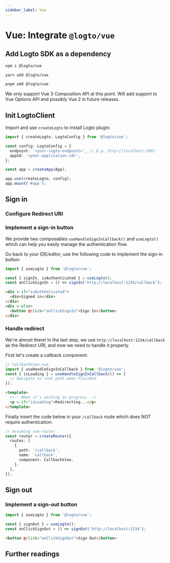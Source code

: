 ```yaml
---
sidebar_label: Vue
---
```




# Vue: Integrate `@logto/vue`

<AppNote type="Single Page App" />

## Add Logto SDK as a dependency

<Tabs>
  <TabItem value="npm" label="npm">

```bash
npm i @logto/vue
```

  </TabItem>
  <TabItem value="yarn" label="Yarn">

```bash
yarn add @logto/vue
```

  </TabItem>
  <TabItem value="pnpm" label="pnpm">

```bash
pnpm add @logto/vue
```

  </TabItem>
</Tabs>

<Admonition type="note">
  We only support Vue 3 Composition API at this point. Will add support to Vue Options API and
  possibly Vue 2 in future releases.
</Admonition>

## Init LogtoClient

Import and use `createLogto` to install Logto plugin:

```ts
import { createLogto, LogtoConfig } from '@logto/vue';

const config: LogtoConfig = {
  endpoint: '<your-logto-endpoint>', // E.g. http://localhost:3001
  appId: '<your-application-id>',
};

const app = createApp(App);

app.use(createLogto, config);
app.mount('#app');
```

<AssumingUrl />

## Sign in

<SignInFlowSummary />

### Configure Redirect URI

<ConfigureRedirectUri figureSrc={redirectUriFigure} redirectUri="http://localhost:1234/callback" />

### Implement a sign-in button

We provide two composables `useHandleSignInCallback()` and `useLogto()` which can help you easily manage the authentication flow.

<SignInNote calling=".signIn()" />

Go back to your IDE/editor, use the following code to implement the sign-in button:

```ts
import { useLogto } from '@logto/vue';

const { signIn, isAuthenticated } = useLogto();
const onClickSignIn = () => signIn('http://localhost:1234/callback');
```

```html
<div v-if="isAuthenticated">
  <div>Signed in</div>
</div>
<div v-else>
  <button @click="onClickSignIn">Sign In</button>
</div>
```

### Handle redirect

We're almost there! In the last step, we use `http://localhost:1234/callback` as the Redirect URI, and now we need to handle it properly.

First let's create a callback component:

```ts
// CallbackView.vue
import { useHandleSignInCallback } from '@logto/vue';
const { isLoading } = useHandleSignInCallback(() => {
  // Navigate to root path when finished
});
```

```html
<template>
  <!-- When it's working in progress -->
  <p v-if="isLoading">Redirecting...</p>
</template>
```

Finally insert the code below in your `/callback` route which does NOT require authentication:

```ts
// Assuming vue-router
const router = createRouter({
  routes: [
    {
      path: '/callback',
      name: 'callback',
      component: CallbackView,
    },
  ],
});
```

## Sign out

<SignOutNote />

### Implement a sign-out button

```ts
import { useLogto } from '@logto/vue';

const { signOut } = useLogto();
const onClickSignOut = () => signOut('http://localhost:1234');
```

```html
<button @click="onClickSignOut">Sign Out</button>
```

## Further readings

<FurtherReadings />
